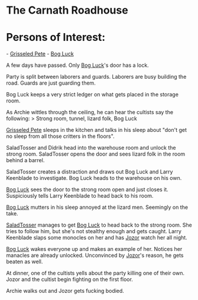 = The Carnath Roadhouse =

= Persons of Interest: =
- [[Grisseled Pete]]
- [[Bog Luck]]

A few days have passed. Only [[Bog Luck]]'s door has a lock.

Party is split between laborers and guards. Laborers are busy building the road. Guards are just guarding them.

Bog Luck keeps a very strict ledger on what gets placed in the storage room.

As Archie wittles through the ceiling, he can hear the cultists say the following:
> Strong room, tunnel, lizard folk, Bog Luck

[[Grisseled Pete]] sleeps in the kitchen and talks in his sleep about "don't get no sleep from all those critters in the floors".

SaladTosser and Didrik head into the warehouse room and unlock the strong room. SaladTosser opens the door and sees lizard folk in the room behind a barrel.

SaladTosser creates a distraction and draws out Bog Luck and Larry Keenblade to investigate. Bog Luck heads to the warehouse on his own.

[[Bog Luck]] sees the door to the strong room open and just closes it. Suspiciously tells Larry Keenblade to head back to his room.

[[Bog Luck]] mutters in his sleep annoyed at the lizard men. Seemingly on the take.

[[../SaladTosser|SaladTosser]] manages to get [[Bog Luck]] to head back to the strong room. She tries to follow him, but she's not stealthy enough and gets caught. Larry Keenblade slaps some monocles on her and has [[../Jozor|Jozor]] watch her all night.

[[Bog Luck]] wakes everyone up and makes an example of her. Notices her manacles are already unlocked. Unconvinced by [[../Jozor|Jozor]]'s reason, he gets beaten as well.

At dinner, one of the cultists yells about the party killing one of their own. Jozor and the cultist begin fighting on the first floor.

Archie walks out and Jozor gets fucking bodied.

